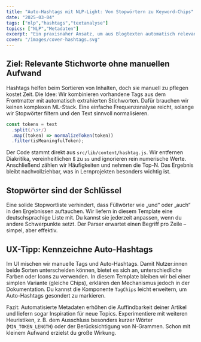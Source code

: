 ```yaml
---
title: "Auto-Hashtags mit NLP-Light: Von Stopwörtern zu Keyword-Chips"
date: "2025-03-04"
tags: ["nlp","hashtags","textanalyse"]
topics: ["NLP","Metadaten"]
excerpt: "Ein praxisnaher Ansatz, um aus Blogtexten automatisch relevante Hashtags zu erzeugen – ohne schwere Machine-Learning-Modelle."
cover: "/images/cover-hashtags.svg"
---
```


## Ziel: Relevante Stichworte ohne manuellen Aufwand

Hashtags helfen beim Sortieren von Inhalten, doch sie manuell zu pflegen kostet Zeit. Die Idee: Wir kombinieren vorhandene Tags aus dem Frontmatter mit automatisch extrahierten Stichworten. Dafür brauchen wir keinen komplexen ML-Stack. Eine einfache Frequenzanalyse reicht, solange wir Stopwörter filtern und den Text sinnvoll normalisieren.

```js
const tokens = text
  .split(/\s+/)
  .map((token) => normalizeToken(token))
  .filter(isMeaningfulToken);
```

Der Code stammt direkt aus `src/lib/content/hashtag.js`. Wir entfernen Diakritika, vereinheitlichen `ß` zu `ss` und ignorieren rein numerische Werte. Anschließend zählen wir Häufigkeiten und nehmen die Top-N. Das Ergebnis bleibt nachvollziehbar, was in Lernprojekten besonders wichtig ist.

## Stopwörter sind der Schlüssel

Eine solide Stopwortliste verhindert, dass Füllwörter wie „und“ oder „auch“ in den Ergebnissen auftauchen. Wir liefern in diesem Template eine deutschsprachige Liste mit. Du kannst sie jederzeit anpassen, wenn du andere Schwerpunkte setzt. Der Parser erwartet einen Begriff pro Zeile – simpel, aber effektiv.

## UX-Tipp: Kennzeichne Auto-Hashtags

Im UI mischen wir manuelle Tags und Auto-Hashtags. Damit Nutzer:innen beide Sorten unterscheiden können, bietet es sich an, unterschiedliche Farben oder Icons zu verwenden. In diesem Template bleiben wir bei einer simplen Variante (gleiche Chips), erklären den Mechanismus jedoch in der Dokumentation. Du kannst die Komponente `TagChips` leicht erweitern, um Auto-Hashtags gesondert zu markieren.

Fazit: Automatisierte Metadaten erhöhen die Auffindbarkeit deiner Artikel und liefern sogar Inspiration für neue Topics. Experimentiere mit weiteren Heuristiken, z. B. dem Ausschluss besonders kurzer Wörter (`MIN_TOKEN_LENGTH`) oder der Berücksichtigung von N-Grammen. Schon mit kleinem Aufwand erzielst du große Wirkung.
